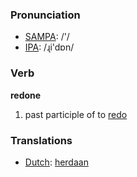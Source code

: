 === Pronunciation ===
*[[w:SAMPA|SAMPA]]: /'/
*[[w:IPA|IPA]]: /ɻi'dɒn/

=== Verb ===

'''redone'''

# past participle of to [[redo]]

=== Translations ===
*[[Dutch]]: [[herdaan]]